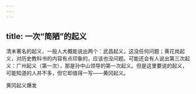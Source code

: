 ```yaml
---
---
---
```

title: 一次“简陋”的起义
---




清末著名的起义，一般人大概能说出两个：武昌起义，这没任何问题；黄花岗起义，对历史教科书的内容有点印象的，应该也没问题。可能还会有人说出第三次起义：广州起义（第一次），那是孙中山领导的第一次起义。但是这里要说的起义，可能知道的人并不多，但它却值得一写——黄冈起义。

黄冈起义爆发